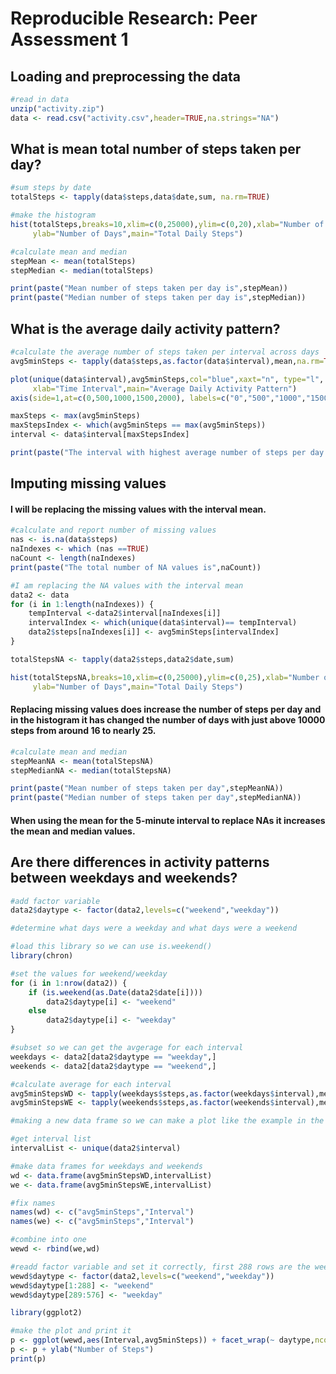 # Reproducible Research: Peer Assessment 1


## Loading and preprocessing the data

```r
#read in data
unzip("activity.zip")
data <- read.csv("activity.csv",header=TRUE,na.strings="NA")
```

## What is mean total number of steps taken per day?
```r
#sum steps by date
totalSteps <- tapply(data$steps,data$date,sum, na.rm=TRUE)

#make the histogram
hist(totalSteps,breaks=10,xlim=c(0,25000),ylim=c(0,20),xlab="Number of Steps",
     ylab="Number of Days",main="Total Daily Steps")

#calculate mean and median
stepMean <- mean(totalSteps)
stepMedian <- median(totalSteps)

print(paste("Mean number of steps taken per day is",stepMean))
print(paste("Median number of steps taken per day is",stepMedian))
```

## What is the average daily activity pattern?
```r
#calculate the average number of steps taken per interval across days
avg5minSteps <- tapply(data$steps,as.factor(data$interval),mean,na.rm=TRUE) 

plot(unique(data$interval),avg5minSteps,col="blue",xaxt="n", type="l", ylab="Average Number of Steps",
     xlab="Time Interval",main="Average Daily Activity Pattern")
axis(side=1,at=c(0,500,1000,1500,2000), labels=c("0","500","1000","1500","2000"))

maxSteps <- max(avg5minSteps)
maxStepsIndex <- which(avg5minSteps == max(avg5minSteps))
interval <- data$interval[maxStepsIndex]

print(paste("The interval with highest average number of steps per day is",interval,"with a value of",maxSteps))
```

## Imputing missing values
#### I will be replacing the missing values with the interval mean.
```r
#calculate and report number of missing values
nas <- is.na(data$steps)
naIndexes <- which (nas ==TRUE)
naCount <- length(naIndexes)
print(paste("The total number of NA values is",naCount))

#I am replacing the NA values with the interval mean
data2 <- data
for (i in 1:length(naIndexes)) {
    tempInterval <-data2$interval[naIndexes[i]]
    intervalIndex <- which(unique(data$interval)== tempInterval)
    data2$steps[naIndexes[i]] <- avg5minSteps[intervalIndex]
}

totalStepsNA <- tapply(data2$steps,data2$date,sum)

hist(totalStepsNA,breaks=10,xlim=c(0,25000),ylim=c(0,25),xlab="Number of Steps",
     ylab="Number of Days",main="Total Daily Steps")
```

#### Replacing missing values does increase the number of steps per day and in the histogram it has changed the number of days with just above 10000 steps from around 16 to nearly 25.
```r
#calculate mean and median
stepMeanNA <- mean(totalStepsNA)
stepMedianNA <- median(totalStepsNA)

print(paste("Mean number of steps taken per day",stepMeanNA))
print(paste("Median number of steps taken per day",stepMedianNA))

```
#### When using the mean for the 5-minute interval to replace NAs it increases the mean and median values.

## Are there differences in activity patterns between weekdays and weekends?
```r
#add factor variable
data2$daytype <- factor(data2,levels=c("weekend","weekday"))

#determine what days were a weekday and what days were a weekend

#load this library so we can use is.weekend()
library(chron)

#set the values for weekend/weekday
for (i in 1:nrow(data2)) {
    if (is.weekend(as.Date(data2$date[i])))
        data2$daytype[i] <- "weekend"
    else
        data2$daytype[i] <- "weekday"
}

#subset so we can get the avgerage for each interval
weekdays <- data2[data2$daytype == "weekday",]
weekends <- data2[data2$daytype == "weekend",]

#calculate average for each interval
avg5minStepsWD <- tapply(weekdays$steps,as.factor(weekdays$interval),mean)
avg5minStepsWE <- tapply(weekends$steps,as.factor(weekends$interval),mean) 

#making a new data frame so we can make a plot like the example in the assignment

#get interval list
intervalList <- unique(data2$interval)

#make data frames for weekdays and weekends
wd <- data.frame(avg5minStepsWD,intervalList)
we <- data.frame(avg5minStepsWE,intervalList)

#fix names
names(wd) <- c("avg5minSteps","Interval")
names(we) <- c("avg5minSteps","Interval")

#combine into one
wewd <- rbind(we,wd)

#readd factor variable and set it correctly, first 288 rows are the weekend averages, next 288 are weekday averages
wewd$daytype <- factor(data2,levels=c("weekend","weekday"))
wewd$daytype[1:288] <- "weekend"
wewd$daytype[289:576] <- "weekday"

library(ggplot2)

#make the plot and print it
p <- ggplot(wewd,aes(Interval,avg5minSteps)) + facet_wrap(~ daytype,ncol=1) + geom_line(colour ="#000099") 
p <- p + ylab("Number of Steps")
print(p)
```